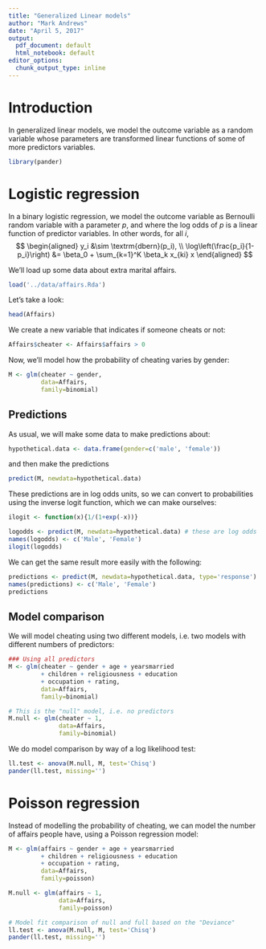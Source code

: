 ```yaml
---
title: "Generalized Linear models"
author: "Mark Andrews"
date: "April 5, 2017"
output:
  pdf_document: default
  html_notebook: default
editor_options:
  chunk_output_type: inline
---
```


# Introduction

In generalized linear models, we model the outcome variable as a random variable whose parameters are transformed linear functions of some of more predictors variables. 

```r
library(pander)
```


# Logistic regression

In a binary logistic regression, we model the outcome variable as Bernoulli random variable with a parameter $p$, and where the log odds of $p$ is a linear function of predictor variables. In other words, for all $i$,
$$
\begin{aligned}
  y_i &\sim \textrm{dbern}(p_i), \\
  \log\left(\frac{p_i}{1-p_i}\right) &= \beta_0 + \sum_{k=1}^K \beta_k x_{ki} x 
\end{aligned}
$$

We'll load up some data about extra marital affairs. 
```r
load('../data/affairs.Rda')
```

Let's take a look:
```r
head(Affairs)
```
We create a new variable that indicates if someone cheats or not:
```r
Affairs$cheater <- Affairs$affairs > 0
```

Now, we'll model how the probability of cheating varies by gender:
```r
M <- glm(cheater ~ gender, 
         data=Affairs, 
         family=binomial)
```

## Predictions
As usual, we will make some data to make predictions about:
```r
hypothetical.data <- data.frame(gender=c('male', 'female'))
```
and then make the predictions
```r
predict(M, newdata=hypothetical.data)
```
These predictions are in log odds units, so we can convert to probabilities using the inverse logit function, which we can make ourselves:
```r
ilogit <- function(x){1/(1+exp(-x))}

logodds <- predict(M, newdata=hypothetical.data) # these are log odds
names(logodds) <- c('Male', 'Female')
ilogit(logodds)
```

We can get the same result more easily with the following:
```r
predictions <- predict(M, newdata=hypothetical.data, type='response') 
names(predictions) <- c('Male', 'Female')
predictions
```

## Model comparison

We will model cheating using two different models, i.e. two models with different numbers of predictors:

```r
### Using all predictors
M <- glm(cheater ~ gender + age + yearsmarried
         + children + religiousness + education
         + occupation + rating, 
         data=Affairs, 
         family=binomial)

# This is the "null" model, i.e. no predictors
M.null <- glm(cheater ~ 1, 
              data=Affairs, 
              family=binomial)
```

We do model comparison by way of a log likelihood test:
```r
ll.test <- anova(M.null, M, test='Chisq')
pander(ll.test, missing='')
```


# Poisson regression

Instead of modelling the probability of cheating, we can model the number of affairs people have, using a Poisson regression model:

```r
M <- glm(affairs ~ gender + age + yearsmarried
         + children + religiousness + education
         + occupation + rating, 
         data=Affairs, 
         family=poisson)

M.null <- glm(affairs ~ 1, 
              data=Affairs, 
              family=poisson)

# Model fit comparison of null and full based on the "Deviance"
ll.test <- anova(M.null, M, test='Chisq')
pander(ll.test, missing='')
```






